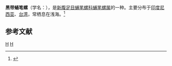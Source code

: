 {{Speciesbox
| taxon = Vexillum rugosum
| image = Vexillum_rugosum_01.JPG
| binomial_authority = (Gmelin, 1791)
}}
'''黑带蛹笔螺'''（学名：''{{lang|la|Vexillum rugosum}}''），是[[新腹足目|新腹足目]][[蛹笔螺科|蛹笔螺科]][[蛹笔螺属|蛹笔螺属]]的一种。主要分布于[[印度尼西亚|印度尼西亚]]、[[台湾|台湾]]，常栖息在浅海。<ref>{{cite web|url=http://shell.sinica.edu.tw/chinese/shellbase_detail.php?science_no=1277|title=国际贝库：黑带蛹笔螺|publisher=台湾贝类资料库|accessdate=2009-08-11}}</ref>

== 参考文献 ==
{{reflist}}
{{taxonbar}}
[[Category:_1791年描述的动物|H]]
[[Category:蛹笔螺属|H]]
